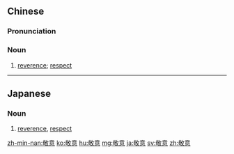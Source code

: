 ==Chinese==
{{zh-forms}}

===Pronunciation===
{{zh-pron
|m=jìngyì
|c=ging3 ji3
|h=pfs=kin-yi
|mn=kèng-ì
|cat=n
}}

===Noun===
{{zh-noun}}

# [[reverence]]; [[respect]]

----

==Japanese==
{{ja-kanjitab|けい|い|yomi=on}}

===Noun===
{{ja-noun|けい.い}}

# [[reverence]], [[respect]]
#: {{ja-usex|'''敬意'''を表した。|'''けい.い''' を ひょうした。|We expressed our respect.}}

[[zh-min-nan:敬意]]
[[ko:敬意]]
[[hu:敬意]]
[[mg:敬意]]
[[ja:敬意]]
[[sv:敬意]]
[[zh:敬意]]
